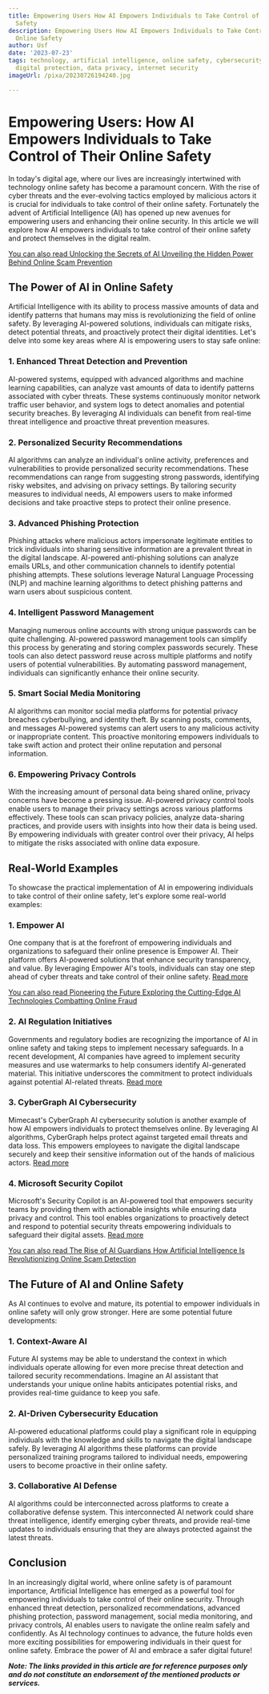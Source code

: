 ```yaml
---
title: Empowering Users How AI Empowers Individuals to Take Control of Their Online
  Safety
description: Empowering Users How AI Empowers Individuals to Take Control of Their
  Online Safety
author: Usf
date: '2023-07-23'
tags: technology, artificial intelligence, online safety, cybersecurity, user empowerment,
  digital protection, data privacy, internet security
imageUrl: /pixa/20230726194240.jpg

---
```

# Empowering Users: How AI Empowers Individuals  to Take Control of Their Online Safety

In today's digital age, where our lives are increasingly intertwined with technology online safety has  become a  paramount concern. With the  rise of cyber threats and the ever-evolving tactics employed by  malicious actors it is crucial for individuals to take control of their online safety. Fortunately the advent of Artificial Intelligence (AI) has opened up new avenues for empowering users  and enhancing their online security. In this article we will  explore how AI empowers individuals to take control  of  their online safety and protect themselves in the digital realm.

[You can also read Unlocking the Secrets  of AI Unveiling the  Hidden Power  Behind Online Scam Prevention](Unlocking%20the%20Secrets%20of%20AI%20Unveiling%20the%20Hidden%20Power%20Behind%20Online%20Scam%20Prevention)


##  The  Power of AI in Online Safety

Artificial Intelligence with its ability to process  massive amounts of data and identify patterns that humans may miss is revolutionizing the field of  online safety. By leveraging AI-powered solutions, individuals can mitigate risks, detect potential threats, and proactively protect their digital identities. Let's delve into some  key areas where AI is empowering users to stay safe online:

### 1. Enhanced Threat Detection and Prevention

AI-powered systems, equipped with advanced algorithms  and machine learning capabilities, can analyze vast amounts of data to identify patterns  associated with cyber  threats. These systems continuously  monitor network traffic user  behavior, and system logs to  detect anomalies and potential  security breaches. By  leveraging AI  individuals can benefit from real-time threat  intelligence and proactive threat prevention measures.

### 2. Personalized Security Recommendations

AI algorithms  can analyze an individual's online activity, preferences and vulnerabilities to provide  personalized security recommendations. These recommendations can  range from suggesting strong passwords, identifying risky websites, and advising on  privacy settings. By  tailoring security measures to  individual needs, AI empowers users to make informed decisions and take proactive steps  to protect  their online presence.

### 3. Advanced Phishing  Protection

Phishing attacks where malicious actors impersonate legitimate entities to trick individuals  into sharing sensitive information are a prevalent threat in the digital landscape. AI-powered anti-phishing solutions can analyze emails URLs, and other communication channels to identify potential phishing attempts. These solutions leverage Natural Language Processing  (NLP)  and machine learning algorithms  to detect  phishing patterns and warn users about suspicious content.

### 4. Intelligent Password Management

Managing numerous online accounts with strong unique passwords  can be quite challenging.  AI-powered password management tools can simplify this process  by generating and storing  complex passwords securely. These tools can also detect password reuse across multiple platforms and notify users of potential vulnerabilities. By automating password management, individuals can significantly enhance their  online security.

### 5. Smart  Social Media Monitoring

AI algorithms  can  monitor social media platforms for potential privacy breaches cyberbullying,  and identity theft. By scanning posts,  comments, and messages  AI-powered systems can alert users to any malicious activity or inappropriate content. This proactive monitoring empowers individuals to take swift action  and protect their online reputation and personal information.

###  6. Empowering  Privacy Controls

With the increasing amount of personal data  being shared online, privacy concerns have become a pressing issue. AI-powered privacy control  tools enable users to manage their privacy settings across various platforms effectively. These tools can scan privacy policies, analyze data-sharing  practices, and provide users with insights into how their data  is being used. By empowering individuals with greater control over  their privacy, AI helps to mitigate the risks associated with online data exposure.

## Real-World Examples

To showcase the practical implementation of AI in empowering individuals to take control of their online  safety, let's explore some  real-world examples:

### 1. Empower AI

One company that is at the forefront of empowering individuals and organizations to  safeguard their online presence is Empower AI. Their platform offers AI-powered solutions that enhance security transparency, and value. By  leveraging Empower AI's tools, individuals can stay one step ahead of cyber threats and take  control of their online safety. [Read more](https://www.empower.ai/)

[You can also read Pioneering the Future Exploring the Cutting-Edge  AI Technologies Combatting Online Fraud](Pioneering%20the%20Future%20Exploring%20the%20Cutting-Edge%20AI%20Technologies%20Combatting%20Online%20Fraud)


### 2.  AI Regulation Initiatives

Governments and regulatory bodies are recognizing the importance of AI in online safety and taking steps  to  implement necessary safeguards. In  a recent development, AI companies have agreed to implement security measures and use watermarks to help consumers identify AI-generated material. This initiative underscores the  commitment to  protect individuals against potential  AI-related threats. [Read more](https://www.nytimes.com/2023/07/21/us/politics/ai-regulation-biden.html)

### 3. CyberGraph AI Cybersecurity

Mimecast's CyberGraph  AI cybersecurity solution is  another example of how  AI empowers  individuals to protect themselves online. By leveraging  AI algorithms, CyberGraph helps protect against  targeted email threats and data loss. This empowers employees to navigate  the  digital landscape securely and keep  their sensitive information out of the hands of malicious actors. [Read more](https://www.mimecast.com/products/email-security/cybergraph-ai-cybersecurity/)

### 4. Microsoft Security Copilot

Microsoft's Security Copilot is an AI-powered tool that  empowers security teams by providing them with actionable insights while ensuring  data privacy  and control. This tool enables organizations to proactively  detect and respond to potential security threats  empowering individuals to safeguard  their digital assets. [Read more](https://blogs.microsoft.com/blog/2023/03/28/introducing-microsoft-security-copilot-empowering-defenders-at-the-speed-of-ai/)

[You can also read The Rise of AI Guardians How Artificial Intelligence Is Revolutionizing Online Scam Detection](The%20Rise%20of%20AI%20Guardians%20How%20Artificial%20Intelligence%20Is%20Revolutionizing%20Online%20Scam%20Detection)


## The Future of AI and Online Safety

As AI continues to evolve and mature, its potential to empower individuals in online safety will only grow stronger. Here are some potential future developments:

### 1. Context-Aware AI

Future AI systems  may be able to understand the context in which individuals operate allowing for even more  precise threat detection and tailored security recommendations. Imagine an AI  assistant that understands your unique online habits anticipates potential risks, and provides real-time guidance to keep you safe.

### 2. AI-Driven Cybersecurity Education

AI-powered educational platforms could play a significant role in equipping individuals with the knowledge and skills to navigate  the  digital landscape safely. By leveraging AI algorithms these platforms can provide personalized training programs tailored to individual needs,  empowering  users to become proactive in their online safety.

### 3. Collaborative AI Defense

AI algorithms could be interconnected across platforms to  create a collaborative defense system. This interconnected AI network could share threat intelligence, identify  emerging cyber  threats, and provide real-time updates to individuals ensuring that they are always protected against the latest threats.

## Conclusion

In an increasingly digital  world, where online  safety is of paramount importance,  Artificial Intelligence has emerged as a powerful tool  for empowering individuals to take control of their  online security. Through enhanced threat detection, personalized recommendations, advanced phishing protection, password management, social media monitoring, and privacy controls, AI enables users  to navigate the online realm safely and confidently. As AI technology continues to advance, the future holds  even  more exciting possibilities for empowering individuals in their quest for online safety.  Embrace the power of AI and embrace a safer digital future!

***Note: The links provided in this  article are for  reference purposes only and do not constitute an endorsement of the  mentioned products or services.***